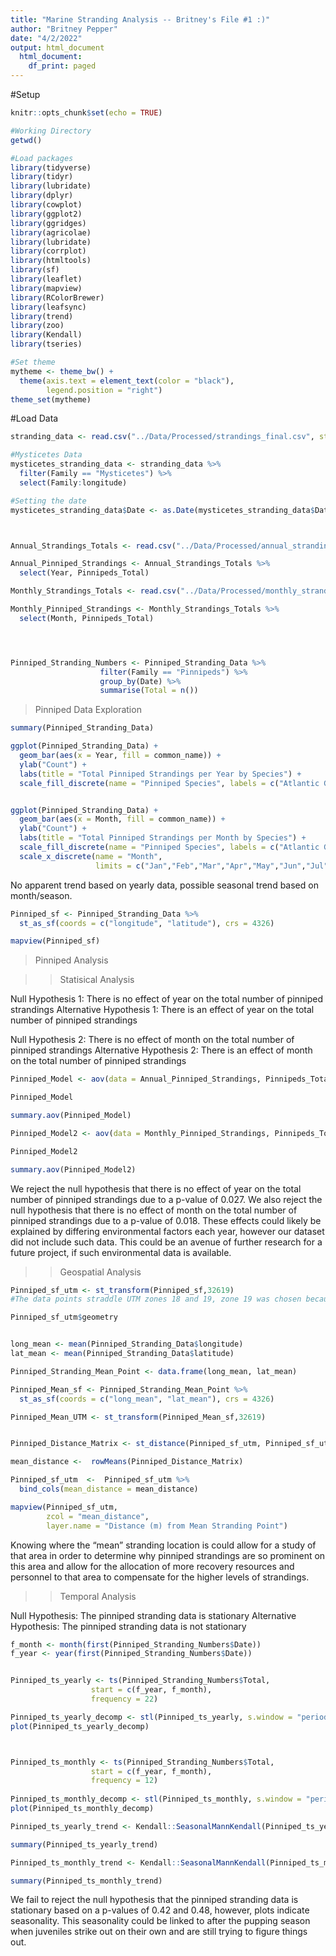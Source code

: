 ```yaml
---
title: "Marine Stranding Analysis -- Britney's File #1 :)"
author: "Britney Pepper"
date: "4/2/2022"
output: html_document
  html_document:
    df_print: paged
---
```


#Setup
```r
knitr::opts_chunk$set(echo = TRUE)

#Working Directory
getwd()

#Load packages
library(tidyverse)
library(tidyr)
library(lubridate)
library(dplyr)
library(cowplot)
library(ggplot2)
library(ggridges)
library(agricolae)
library(lubridate)
library(corrplot)
library(htmltools)
library(sf)
library(leaflet)
library(mapview)
library(RColorBrewer)
library(leafsync)
library(trend)
library(zoo)
library(Kendall)
library(tseries)

#Set theme
mytheme <- theme_bw() +
  theme(axis.text = element_text(color = "black"), 
        legend.position = "right")
theme_set(mytheme)
```


#Load Data
```r
stranding_data <- read.csv("../Data/Processed/strandings_final.csv", stringsAsFactors = TRUE)

#Mysticetes Data
mysticetes_stranding_data <- stranding_data %>%
  filter(Family == "Mysticetes") %>%
  select(Family:longitude)

#Setting the date
mysticetes_stranding_data$Date <- as.Date(mysticetes_stranding_data$Date, format = "%Y-%m-%d")



Annual_Strandings_Totals <- read.csv("../Data/Processed/annual_strandings_totals.csv", stringsAsFactors = TRUE)

Annual_Pinniped_Strandings <- Annual_Strandings_Totals %>%
  select(Year, Pinnipeds_Total)

Monthly_Strandings_Totals <- read.csv("../Data/Processed/monthly_strandings_totals.csv", stringsAsFactors = TRUE)

Monthly_Pinniped_Strandings <- Monthly_Strandings_Totals %>%
  select(Month, Pinnipeds_Total)




Pinniped_Stranding_Numbers <- Pinniped_Stranding_Data %>%
                    filter(Family == "Pinnipeds") %>%
                    group_by(Date) %>%
                    summarise(Total = n())
```


>Pinniped Data Exploration

```r
summary(Pinniped_Stranding_Data)

ggplot(Pinniped_Stranding_Data) +
  geom_bar(aes(x = Year, fill = common_name)) +
  ylab("Count") +
  labs(title = "Total Pinniped Strandings per Year by Species") + 
  scale_fill_discrete(name = "Pinniped Species", labels = c("Atlantic Gray Seal", "Harbor Seal", "Harp Seal", "Hooded Seal", "Unidentified Pinniped"))


ggplot(Pinniped_Stranding_Data) +
  geom_bar(aes(x = Month, fill = common_name)) +
  ylab("Count") +
  labs(title = "Total Pinniped Strandings per Month by Species") + 
  scale_fill_discrete(name = "Pinniped Species", labels = c("Atlantic Gray Seal", "Harbor Seal", "Harp Seal", "Hooded Seal", "Unidentified Pinniped")) +
  scale_x_discrete(name = "Month",
                   limits = c("Jan","Feb","Mar","Apr","May","Jun","Jul","Aug","Sep","Oct","Nov","Dec"))
```

No apparent trend based on yearly data, possible seasonal trend based on month/season.



```r
Pinniped_sf <- Pinniped_Stranding_Data %>%
  st_as_sf(coords = c("longitude", "latitude"), crs = 4326)

mapview(Pinniped_sf)
```



>Pinniped Analysis


>>Statisical Analysis

Null Hypothesis 1: There is no effect of year on the total number of pinniped strandings
Alternative Hypothesis 1: There is an effect of year on the total number of pinniped strandings

Null Hypothesis 2: There is no effect of month on the total number of pinniped strandings
Alternative Hypothesis 2: There is an effect of month on the total number of pinniped strandings

```r
Pinniped_Model <- aov(data = Annual_Pinniped_Strandings, Pinnipeds_Total ~ Year)

Pinniped_Model

summary.aov(Pinniped_Model)

Pinniped_Model2 <- aov(data = Monthly_Pinniped_Strandings, Pinnipeds_Total ~ Month)

Pinniped_Model2

summary.aov(Pinniped_Model2)
```

We reject the null hypothesis that there is no effect of year on the total number of pinniped strandings due to a p-value of 0.027.  We also reject the null hypothesis that there is no effect of month on the total number of pinniped strandings due to a p-value of 0.018.  These  effects could likely be explained by differing environmental factors each year, however our dataset did not include such data.  This could be an avenue of further research for a future project, if such environmental data is available.    



>>Geospatial Analysis

```r
Pinniped_sf_utm <- st_transform(Pinniped_sf,32619)
#The data points straddle UTM zones 18 and 19, zone 19 was chosen because that is where the greatest concentration of points seems to be located.

Pinniped_sf_utm$geometry


long_mean <- mean(Pinniped_Stranding_Data$longitude)
lat_mean <- mean(Pinniped_Stranding_Data$latitude)

Pinniped_Stranding_Mean_Point <- data.frame(long_mean, lat_mean)

Pinniped_Mean_sf <- Pinniped_Stranding_Mean_Point %>%
  st_as_sf(coords = c("long_mean", "lat_mean"), crs = 4326)

Pinniped_Mean_UTM <- st_transform(Pinniped_Mean_sf,32619)


Pinniped_Distance_Matrix <- st_distance(Pinniped_sf_utm, Pinniped_sf_utm, pairwise = T)

mean_distance <-  rowMeans(Pinniped_Distance_Matrix)

Pinniped_sf_utm  <-  Pinniped_sf_utm %>% 
  bind_cols(mean_distance = mean_distance)
```

```r
mapview(Pinniped_sf_utm, 
        zcol = "mean_distance",
        layer.name = "Distance (m) from Mean Stranding Point")
```

Knowing where the "mean" stranding location is could allow for a study of that area in order to determine why pinniped strandings are so prominent on this area and allow for the allocation of more recovery resources and personnel to that area to compensate for the higher levels of strandings. 



>>Temporal Analysis

Null Hypothesis: The pinniped stranding data is stationary
Alternative Hypothesis: The pinniped stranding data is not stationary

```r
f_month <- month(first(Pinniped_Stranding_Numbers$Date))
f_year <- year(first(Pinniped_Stranding_Numbers$Date))


Pinniped_ts_yearly <- ts(Pinniped_Stranding_Numbers$Total, 
                  start = c(f_year, f_month), 
                  frequency = 22)

Pinniped_ts_yearly_decomp <- stl(Pinniped_ts_yearly, s.window = "periodic")
plot(Pinniped_ts_yearly_decomp)



Pinniped_ts_monthly <- ts(Pinniped_Stranding_Numbers$Total, 
                  start = c(f_year, f_month), 
                  frequency = 12)
 
Pinniped_ts_monthly_decomp <- stl(Pinniped_ts_monthly, s.window = "periodic")
plot(Pinniped_ts_monthly_decomp)

```


```r
Pinniped_ts_yearly_trend <- Kendall::SeasonalMannKendall(Pinniped_ts_yearly)

summary(Pinniped_ts_yearly_trend)

Pinniped_ts_monthly_trend <- Kendall::SeasonalMannKendall(Pinniped_ts_monthly)

summary(Pinniped_ts_monthly_trend)
```

We  fail to reject the null hypothesis that the pinniped stranding data is stationary based on a p-values of 0.42 and 0.48, however, plots indicate seasonality.  This seasonality could be linked to after the pupping season when juveniles strike out on their own and are still trying to figure things out.
